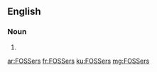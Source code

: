 ==English==

===Noun===
{{head|en}}

# {{plural of|FOSSer}}

[[ar:FOSSers]]
[[fr:FOSSers]]
[[ku:FOSSers]]
[[mg:FOSSers]]